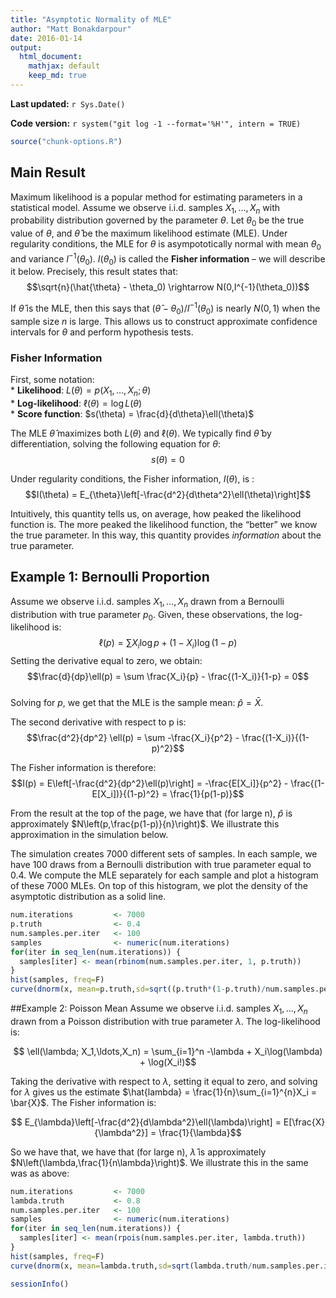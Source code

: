```yaml
---
title: "Asymptotic Normality of MLE"
author: "Matt Bonakdarpour"
date: 2016-01-14
output: 
  html_document:
    mathjax: default
    keep_md: true
---
```


**Last updated:** `r Sys.Date()`

**Code version:** `r system("git log -1 --format='%H'", intern = TRUE)`

```r
source("chunk-options.R")
```

## Main Result
Maximum likelihood is a popular method for estimating parameters in a statistical model. Assume we observe i.i.d. samples $X_1,\ldots,X_n$ with probability distribution governed by the parameter $\theta$. Let $\theta_0$ be the true value of $\theta$, and $\hat{\theta}$ be the maximum likelihood estimate (MLE). Under regularity conditions, the MLE for $\theta$ is asympototically normal with mean $\theta_0$ and variance $I^{-1}(\theta_0)$. $I(\theta_0)$ is called the **Fisher information** -- we will describe it below. Precisely, this result states that:
$$\sqrt{n}(\hat{\theta} - \theta_0) \rightarrow N(0,I^{-1}(\theta_0))$$

If $\hat{\theta}$ is the MLE, then this says that $(\hat{\theta} - \theta_0)/I^{-1}(\theta_0)$ is nearly $N(0,1)$ when the sample size $n$ is large. This allows us to construct approximate confidence intervals for $\theta$ and perform hypothesis tests. 

### Fisher Information
First, some notation:  
* **Likelihood**: $L(\theta) = p(X_1,\ldots,X_n;\theta)$  
* **Log-likelihood**: $\ell(\theta) = \log{L(\theta)}$  
* **Score function**: $s(\theta) = \frac{d}{d\theta}\ell(\theta)$

The MLE $\hat{\theta}$ maximizes both $L(\theta)$ and $\ell(\theta)$. We typically find $\hat{\theta}$ by differentiation, solving the following equation for $\theta$:  
$$s(\theta) = 0$$  

Under regularity conditions, the Fisher information, $I(\theta)$, is :
$$I(\theta) = E_{\theta}\left[-\frac{d^2}{d\theta^2}\ell(\theta)\right]$$

Intuitively, this quantity tells us, on average, how peaked the likelihood function is. The more peaked the likelihood function, the "better" we know the true parameter. In this way, this quantity provides *information* about the true parameter. 

## Example 1: Bernoulli Proportion
Assume we observe i.i.d. samples $X_1,\ldots,X_n$ drawn from a Bernoulli distribution with true parameter $p_0$. Given, these observations, the log-likelihood is:
$$\ell(p) = \sum X_i\log{p} + (1-X_i)\log(1-p)$$
Setting the derivative equal to zero, we obtain:  
$$\frac{d}{dp}\ell(p) = \sum \frac{X_i}{p} - \frac{(1-X_i)}{1-p} = 0$$  
Solving for $p$, we get that the MLE is the sample mean: $\hat{p} = \bar{X}$.

The second derivative with respect to p is:  
$$\frac{d^2}{dp^2} \ell(p) = \sum -\frac{X_i}{p^2} - \frac{(1-X_i)}{(1-p)^2}$$

The Fisher information is therefore:
$$I(p) = E\left[-\frac{d^2}{dp^2}\ell(p)\right] = -\frac{E[X_i]}{p^2} - \frac{(1-E[X_i])}{(1-p)^2} = \frac{1}{p(1-p)}$$

From the result at the top of the page, we have that (for large n), $\hat{p}$ is approximately $N\left(p,\frac{p(1-p)}{n}\right)$. We illustrate this approximation in the simulation below. 

The simulation creates 7000 different sets of samples. In each sample, we have 100 draws from a Bernoulli distribution with true parameter equal to 0.4. We compute the MLE separately for each sample and plot a histogram of these 7000 MLEs. On top of this histogram, we plot the density of the asymptotic distribution as a solid line. 

```r
num.iterations         <- 7000
p.truth                <- 0.4
num.samples.per.iter   <- 100
samples                <- numeric(num.iterations)
for(iter in seq_len(num.iterations)) {
  samples[iter] <- mean(rbinom(num.samples.per.iter, 1, p.truth))
}
hist(samples, freq=F)
curve(dnorm(x, mean=p.truth,sd=sqrt((p.truth*(1-p.truth)/num.samples.per.iter) )), .25, .55, lwd=2, xlab = "", ylab = "", add = T)
```

##Example 2: Poisson Mean 
Assume we observe i.i.d. samples $X_1,\ldots,X_n$ drawn from a Poisson distribution with true parameter $\lambda$. The log-likelihood is: 

$$ \ell(\lambda; X_1,\ldots,X_n) = \sum_{i=1}^n -\lambda + X_i\log(\lambda) + \log(X_i!)$$

Taking the derivative with respect to $\lambda$, setting it equal to zero, and solving for $\lambda$ gives us the estimate $\hat{lambda} = \frac{1}{n}\sum_{i=1}^{n}X_i = \bar{X}$. The Fisher information is: 

$$ E_{\lambda}\left[-\frac{d^2}{d\lambda^2}\ell(\lambda)\right] = E[\frac{X}{\lambda^2}] = \frac{1}{\lambda}$$

So we have that, we have that (for large n), $\hat{\lambda}$ is approximately $N\left(\lambda,\frac{1}{n\lambda}\right)$. We illustrate this in the same was as above:

```r
num.iterations         <- 7000
lambda.truth           <- 0.8
num.samples.per.iter   <- 100
samples                <- numeric(num.iterations)
for(iter in seq_len(num.iterations)) {
  samples[iter] <- mean(rpois(num.samples.per.iter, lambda.truth))
}
hist(samples, freq=F)
curve(dnorm(x, mean=lambda.truth,sd=sqrt(lambda.truth/num.samples.per.iter) ), 0.4, 1.2, lwd=2, xlab = "", ylab = "", add = T)
```

```r
sessionInfo()
```
